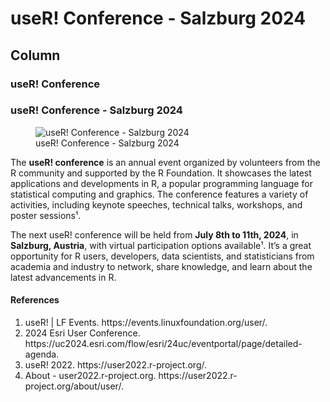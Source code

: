 useR! Conference - Salzburg 2024 {data-navmenu="Conferences"}
===========================================

Column {.tabset}
--------------------

### useR! Conference

<h3>useR! Conference - Salzburg 2024</h3>

![useR! Conference - Salzburg 2024](./Conferences/Resources/UseR-24-Event-LaunchAssets-v2_cfp-632x84.png)

<p>
The **useR! conference** is an annual event organized by volunteers from the R community and supported by the R Foundation. It showcases the latest applications and developments in R, a popular programming language for statistical computing and graphics. The conference features a variety of activities, including keynote speeches, technical talks, workshops, and poster sessions¹.
<p>
The next useR! conference will be held from **July 8th to 11th, 2024**, in **Salzburg, Austria**, with virtual participation options available¹. It's a great opportunity for R users, developers, data scientists, and statisticians from academia and industry to network, share knowledge, and learn about the latest advancements in R.

#### References

(1) useR! | LF Events. https://events.linuxfoundation.org/user/.
(2) 2024 Esri User Conference. https://uc2024.esri.com/flow/esri/24uc/eventportal/page/detailed-agenda.
(3) useR! 2022. https://user2022.r-project.org/.
(4) About - user2022.r-project.org. https://user2022.r-project.org/about/user/.

